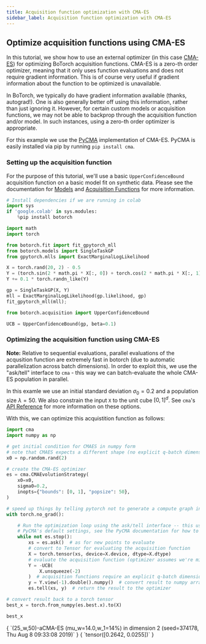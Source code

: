 ```yaml
---
title: Acquisition function optimization with CMA-ES
sidebar_label: Acquisition function optimization with CMA-ES
---
```



<LinkButtons
  githubUrl="https://github.com/cristianlara/botorch/blob/v0.13.0/tutorials/optimize_with_cmaes/optimize_with_cmaes.ipynb"
  colabUrl="https://colab.research.google.com/github/cristianlara/botorch/blob/v0.13.0/tutorials/optimize_with_cmaes/optimize_with_cmaes.ipynb"
/>

## Optimize acquisition functions using CMA-ES

In this tutorial, we show how to use an external optimizer (in this case
[CMA-ES](https://en.wikipedia.org/wiki/CMA-ES)) for optimizing BoTorch acquisition
functions. CMA-ES is a zero-th order optimizer, meaning that it only uses function
evaluations and does not require gradient information. This is of course very useful if
gradient information about the function to be optimized is unavailable.

In BoTorch, we typically do have gradient information available (thanks, autograd!). One
is also generally better off using this information, rather than just ignoring it.
However, for certain custom models or acquisition functions, we may not be able to
backprop through the acquisition function and/or model. In such instances, using a
zero-th order optimizer is appropriate.

For this example we use the [PyCMA](https://github.com/CMA-ES/pycma) implementation of
CMA-ES. PyCMA is easily installed via pip by running `pip install cma`.

### Setting up the acquisition function

For the purpose of this tutorial, we'll use a basic `UpperConfidenceBound` acquisition
function on a basic model fit on synthetic data. Please see the documentation for
[Models](../docs/models) and [Acquisition Functions](../docs/acquisition) for more
information.

```python
# Install dependencies if we are running in colab
import sys
if 'google.colab' in sys.modules:
    %pip install botorch
```

```python
import math
import torch

from botorch.fit import fit_gpytorch_mll
from botorch.models import SingleTaskGP
from gpytorch.mlls import ExactMarginalLogLikelihood

X = torch.rand(20, 2) - 0.5
Y = (torch.sin(2 * math.pi * X[:, 0]) + torch.cos(2 * math.pi * X[:, 1])).unsqueeze(-1)
Y += 0.1 * torch.randn_like(Y)

gp = SingleTaskGP(X, Y)
mll = ExactMarginalLogLikelihood(gp.likelihood, gp)
fit_gpytorch_mll(mll);
```

```python
from botorch.acquisition import UpperConfidenceBound

UCB = UpperConfidenceBound(gp, beta=0.1)
```

### Optimizing the acquisition function using CMA-ES

**Note:** Relative to sequential evaluations, parallel evaluations of the acqusition
function are extremely fast in botorch (due to automatic parallelization across batch
dimensions). In order to exploit this, we use the "ask/tell" interface to `cma` - this
way we can batch-evaluate the whole CMA-ES population in parallel.

In this examle we use an initial standard deviation $\sigma_0 = 0.2$ and a population
size $\lambda = 50$. We also constrain the input `X` to the unit cube $[0, 1]^d$. See
`cma`'s
[API Reference](http://cma.gforge.inria.fr/apidocs-pycma/cma.evolution_strategy.CMAEvolutionStrategy.html)
for more information on these options.

With this, we can optimize this acquistition function as follows:

```python
import cma
import numpy as np

# get initial condition for CMAES in numpy form
# note that CMAES expects a different shape (no explicit q-batch dimension)
x0 = np.random.rand(2)

# create the CMA-ES optimizer
es = cma.CMAEvolutionStrategy(
    x0=x0,
    sigma0=0.2,
    inopts={"bounds": [0, 1], "popsize": 50},
)

# speed up things by telling pytorch not to generate a compute graph in the background
with torch.no_grad():

    # Run the optimization loop using the ask/tell interface -- this uses
    # PyCMA's default settings, see the PyCMA documentation for how to modify these
    while not es.stop():
        xs = es.ask()  # as for new points to evaluate
        # convert to Tensor for evaluating the acquisition function
        X = torch.tensor(xs, device=X.device, dtype=X.dtype)
        # evaluate the acquisition function (optimizer assumes we're minimizing)
        Y = -UCB(
            X.unsqueeze(-2)
        )  # acquisition functions require an explicit q-batch dimension
        y = Y.view(-1).double().numpy()  # convert result to numpy array
        es.tell(xs, y)  # return the result to the optimizer

# convert result back to a torch tensor
best_x = torch.from_numpy(es.best.x).to(X)

best_x
```

<CellOutput>
{
  `(25_w,50)-aCMA-ES (mu_w=14.0,w_1=14%) in dimension 2 (seed=374178, Thu Aug  8 09:33:08 2019)`
}
</CellOutput>


<CellOutput>
{
  `tensor([0.2642, 0.0255])`
}
</CellOutput>

